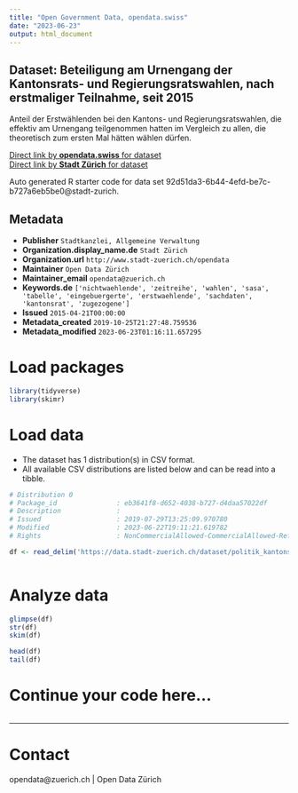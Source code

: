 ```yaml
---
title: "Open Government Data, opendata.swiss"
date: "2023-06-23"
output: html_document
---
```


## Dataset: Beteiligung am Urnengang der Kantonsrats- und Regierungsratswahlen, nach erstmaliger Teilnahme, seit 2015

 Anteil der Erstwählenden bei den Kantons- und Regierungsratswahlen, die effektiv am Urnengang teilgenommen hatten im Vergleich zu allen, die theoretisch zum ersten Mal hätten wählen dürfen.


[Direct link by **opendata.swiss** for dataset](https://opendata.swiss/de/dataset/beteiligung-am-urnengang-der-kantonsrats-und-regierungsratswahlen-nach-erstmaliger-teilnah-20152)<br>
[Direct link by **Stadt Zürich** for dataset](https://data.stadt-zuerich.ch/dataset/politik_kantonsratswahlen_btg_urnengang_erstwaehlende_od7028)

Auto generated R starter code for data set 92d51da3-6b44-4efd-be7c-b727a6eb5be0@stadt-zurich.

## Metadata

- **Publisher** `Stadtkanzlei, Allgemeine Verwaltung`
- **Organization.display_name.de** `Stadt Zürich`
- **Organization.url** `http://www.stadt-zuerich.ch/opendata`
- **Maintainer** `Open Data Zürich`
- **Maintainer_email** `opendata@zuerich.ch`
- **Keywords.de** `['nichtwaehlende', 'zeitreihe', 'wahlen', 'sasa', 'tabelle', 'eingebuergerte', 'erstwaehlende', 'sachdaten', 'kantonsrat', 'zugezogene']`
- **Issued** `2015-04-21T00:00:00`
- **Metadata_created** `2019-10-25T21:27:48.759536`
- **Metadata_modified** `2023-06-23T01:16:11.657295`


# Load packages

```r

library(tidyverse)
library(skimr)

```

# Load data

-   The dataset has 1 distribution(s) in CSV format.
-   All available CSV distributions are listed below and can be read into a tibble.

```r

# Distribution 0
# Package_id               : eb3641f8-d652-4038-b727-d4daa57022df
# Description              : 
# Issued                   : 2019-07-29T13:25:09.970780
# Modified                 : 2023-06-22T19:11:21.619782
# Rights                   : NonCommercialAllowed-CommercialAllowed-ReferenceNotRequired

df <- read_delim('https://data.stadt-zuerich.ch/dataset/politik_kantonsratswahlen_btg_urnengang_erstwaehlende_od7028/download/POL702OD7028.csv')



```

# Analyze data

```r

glimpse(df)
str(df)
skim(df)

head(df)
tail(df)

```

# Continue your code here...

```r

```

------------------------------------------------------------------------

# Contact

opendata@zuerich.ch | Open Data Zürich
